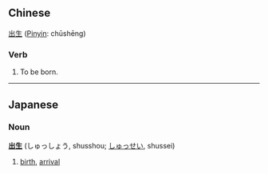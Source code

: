 ==Chinese==
[[出]][[生]] ([[Pinyin]]: chūshēng)

===Verb===
# To be born.

----
==Japanese==
===Noun===
'''[[出]][[生]]''' (しゅっしょう, shusshou; [[しゅっせい]], shussei)

# [[birth]], [[arrival]]